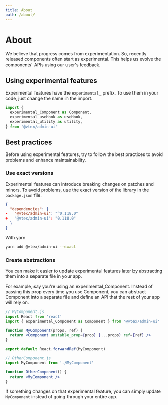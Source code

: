 ```yaml
---
title: About
path: /about/
---
```


# About

We believe that progress comes from experimentation. So, recently released components often start as experimental. This helps us evolve the components' APIs using our user's feedback.

## Using experimental features

Experimental features have the `experimental_` prefix. To use them in your code, just change the name in the import.

```js
import {
  experimental_Component as Component,
  experimental_useHook as useHook,
  experimental_utility as utility,
} from '@vtex/admin-ui'
```

## Best practices

Before using experimental features, try to follow the best practices to avoid problems and enhance maintainability.

### Use exact versions

Experimental features can introduce breaking changes on patches and minors. To avoid problems, use the exact version of the library in the `package.json` file.

```json
{
  "dependencies": {
-   "@vtex/admin-ui": "^0.118.0"
+   "@vtex/admin-ui": "0.118.0"
  }
}
```

With yarn

```sh
yarn add @vtex/admin-ui --exact
```

### Create abstractions

You can make it easier to update experimental features later by abstracting them into a separate file in your app.

For example, say you're using an experimental_Component. Instead of passing this prop every time you use Component, you can abstract Component into a separate file and define an API that the rest of your app will rely on.

```jsx
// MyComponent.js
import React from 'react'
import { experimental_Component as Component } from '@vtex/admin-ui'

function MyComponent(props, ref) {
  return <Component unstable_prop={prop} {...props} ref={ref} />
}

export default React.forwardRef(MyComponent)
```

```jsx
// OtherComponent.js
import MyComponent from './MyComponent'

function OtherComponent() {
  return <MyComponent />
}
```

If something changes on that experimental feature, you can simply update `MyComponent` instead of going through your entire app.
